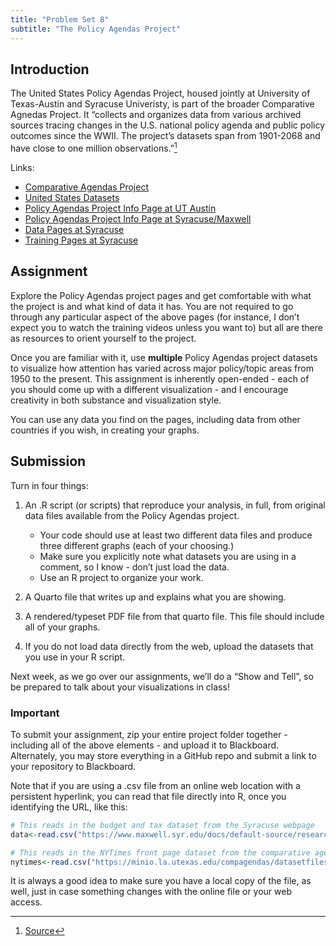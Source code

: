 ```yaml
---
title: "Problem Set 8"
subtitle: "The Policy Agendas Project"
---
```


## Introduction

The United States Policy Agendas Project, housed jointly at University of Texas-Austin and Syracuse Univeristy, is part of the broader Comparative Agnedas Project. It "collects and organizes data from various archived sources tracing changes in the U.S. national policy agenda and public policy outcomes since the WWII. The project's datasets span from 1901-2068 and have close to one million observations."[^pap]

[^pap]: [Source](https://www.maxwell.syr.edu/research/campbell-public-affairs-institute/united-states-policy-agendas-project) 

Links:

- [Comparative Agendas Project](www.comparativeagendas.net)
- [United States Datasets](https://www.comparativeagendas.net/project/us/datasets)
- [Policy Agendas Project Info Page at UT Austin](https://liberalarts.utexas.edu/government/news/feature-archive/the-policy-agendas-project.html)
- [Policy Agendas Project Info Page at Syracuse/Maxwell](https://www.maxwell.syr.edu/research/campbell-public-affairs-institute/united-states-policy-agendas-project)
- [Data Pages at Syracuse](https://www.maxwell.syr.edu/research/campbell-public-affairs-institute/united-states-policy-agendas-project/datasets-and-codebooks)
- [Training Pages at Syracuse](https://www.maxwell.syr.edu/research/campbell-public-affairs-institute/united-states-policy-agendas-project/training-modules)

## Assignment

Explore the Policy Agendas project pages and get comfortable with what the project is and what kind of data it has.  You are not required to go through any particular aspect of the above pages (for instance, I don't expect you to watch the training videos unless you want to) but all are there as resources to orient yourself to the project.

Once you are familiar with it, use **multiple** Policy Agendas project datasets to visualize how attention has varied across major policy/topic areas from 1950 to the present.  This assignment is inherently open-ended - each of you should come up with a different visualization - and I encourage creativity in both substance and visualization style.

You can use any data you find on the pages, including data from other countries if you wish, in creating your graphs. 

## Submission

Turn in four things:

1. An .R script (or scripts) that reproduce your analysis, in full, from original data files available from the Policy Agendas project.  
    - Your code should use at least two different data files and produce three different graphs (each of your choosing.)  
    - Make sure you explicitly note what datasets you are using in a comment, so I know - don't just load the data.
    - Use an R project to organize your work.

2. A Quarto file that writes up and explains what you are showing.

3. A rendered/typeset PDF file from that quarto file.  This file should include all of your graphs.

4. If you do not load data directly from the web, upload the datasets that you use in your R script. 

Next week, as we go over our assignments, we'll do a "Show and Tell", so be prepared to talk about your visualizations in class!

::: {.callout-note}
### Important

To submit your assignment, zip your entire project folder together - including all of the above elements - and upload it to Blackboard.  Alternately, you may store everything in a GitHub repo and submit a link to your repository to Blackboard.
:::


::: callout-tip

Note that if you are using a .csv file from an online web location with a persistent hyperlink, you can read that file directly into R, once you identifying the URL, like this:

```r
# This reads in the budget and tax dataset from the Syracuse webpage
data<-read.csv("https://www.maxwell.syr.edu/docs/default-source/research/campbell/us-policy-agendas-project/budget-tax-dataset.csv")

# This reads in the NYTimes front page dataset from the comparative agendas project webpage
nytimes<-read.csv("https://minio.la.utexas.edu/compagendas/datasetfiles/US-Media-NYTimes_front_page_19.3.csv")
```

It is always a good idea to make sure you have a local copy of the file, as well, just in case something changes with the online file or your web access.

:::